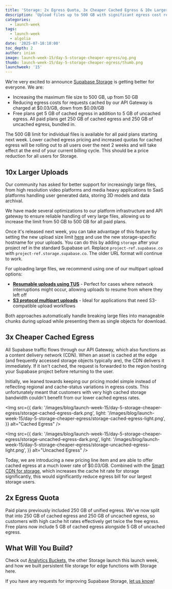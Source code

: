 ```yaml
---
title: 'Storage: 2x Egress Quota, 3x Cheaper Cached Egress & 10x Larger Uploads'
description: 'Upload files up to 500 GB with significant egress cost reductions.'
categories:
  - launch-week
tags:
  - launch-week
  - algolia
date: '2025-07-18:10:00'
toc_depth: 2
author: inian
image: launch-week-15/day-5-storage-cheaper-egress/og.png
thumb: launch-week-15/day-5-storage-cheaper-egress/thumb.png
launchweek: '15'
---
```


We're very excited to announce [Supabase Storage](/storage) is getting better for everyone. We are:

- Increasing the maximum file size to 500 GB, up from 50 GB
- Reducing egress costs for requests cached by our API Gateway is charged at $0.03/GB, down from $0.09/GB
- Free plans get 5 GB of cached egress in addition to 5 GB of uncached egress. All paid plans get 250 GB of cached egress and 250 GB of uncached egress, bundled in.

The 500 GB limit for individual files is available for all paid plans starting next week. Lower cached egress pricing and increased quotas for cached egress will be rolling out to all users over the next 2 weeks and will take effect at the end of your current billing cycle. This should be a price reduction for all users for Storage.

## 10x Larger Uploads

Our community has asked for better support for increasingly large files, from high resolution video platforms and media heavy applications to SaaS platforms handling user generated data, storing 3D models and data archival.

We have made several optimizations to our platform infrastructure and API gateway to ensure reliable handling of very large files, allowing us to increase the limit from 50 GB to 500 GB for all paid plans.

Once it's released next week, you can take advantage of this feature by setting the new upload size limit [here](/dashboard/project/_/settings/storage) and use the new storage-specific hostname for your uploads. You can do this by adding `storage` after your project ref in the standard Supabase url. Replace `project-ref.supabase.co` with `project-ref.storage.supabase.co`. The older URL format will continue to work.

For uploading large files, we recommend using one of our multipart upload options:

- [**Resumable uploads using TUS**](/docs/guides/storage/uploads/resumable-uploads) - Perfect for cases where network interruptions might occur, allowing uploads to resume from where they left off
- [**S3 protocol multipart uploads**](/docs/guides/storage/uploads/s3-uploads) - Ideal for applications that need S3-compatible upload workflows

Both approaches automatically handle breaking large files into manageable chunks during upload while presenting them as single objects for download.

## 3x Cheaper Cached Egress

All Supabase traffic flows through our API Gateway, which also functions as a content delivery network (CDN). When an asset is cached at the edge (and frequently accessed storage objects typically are), the CDN delivers it immediately. If it isn't cached, the request is forwarded to the region hosting your Supabase project before returning to the user.

Initially, we leaned towards keeping our pricing model simple instead of reflecting regional and cache-status variations in egress costs. This unfortunately meant that customers with very high cached storage bandwidth couldn't benefit from our lower cached egress rates.

<Img
  src={{
    dark: '/images/blog/launch-week-15/day-5-storage-cheaper-egress/storage-cached-egress-dark.png',
    light:
      '/images/blog/launch-week-15/day-5-storage-cheaper-egress/storage-cached-egress-light.png',
  }}
  alt="Cached Egress"
/>

<Img
  src={{
    dark: '/images/blog/launch-week-15/day-5-storage-cheaper-egress/storage-uncached-egress-dark.png',
    light:
      '/images/blog/launch-week-15/day-5-storage-cheaper-egress/storage-uncached-egress-light.png',
  }}
  alt="Uncached Egress"
/>

Today, we are introducing a new pricing line item and are able to offer cached egress at a much lower rate of $0.03/GB. Combined with the [Smart CDN for storage](/docs/guides/storage/cdn/smart-cdn), which increases the cache hit rate for storage significantly, this would significantly reduce egress bill for our largest storage users.

## 2x Egress Quota

Paid plans previously included 250 GB of unified egress. We've now split that into 250 GB of cached egress and 250 GB of uncached egress, so customers with high cache hit rates effectively get twice the free egress. Free plans now include 5 GB of cached egress alongside 5 GB of uncached egress.

## What Will You Build?

Check out [Analytics Buckets](/blog/analytics-buckets), the other Storage launch this launch week, and how we built persistent file storage for edge functions with Storage here.

If you have any requests for improving Supabase Storage, [let us know](https://x.com/supabase)!
